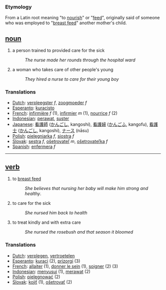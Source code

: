 === Etymology ===
From a Latin root meaning "to [[nourish]]" or "[[feed]]", originally said of someone who was employed to "[[breast feed]]" another mother's child.

== [[noun]] ==
# a person trained to provided care for the sick
#:''The nurse made her rounds through the hospital ward''
# a woman who takes care of other people's young
#:''They hired a nurse to care for their young boy''

=== Translations ===
*[[Dutch]]: [[verpleegster]] ''f'', [[zoogmoeder]] ''f''
*[[Esperanto]]: [[kuracisto]]
*[[French]]: [[infirmière]] ''f'' (1), [[infirmier]] ''m'' (1), [[nourrice]] ''f'' (2)
*[[Indonesian]]: [[rawat|perawat]], [[suster]]
*[[Japanese]]: [[看護師]] ([[かんごし]], kangoshi), [[看護婦]] ([[かんごふ]], kangofu), [[看護士]] ([[かんごし]], kangoshi), [[ナース]] (nāsu)
*[[Polish]]: [[pielęgniarka]] ''f'', [[siostra]] ''f''
*[[Slovak]]: [[sestra]] ''f'', [[ošetrovateľ]] ''m'', [[ošetrovateľka]] ''f''
*[[Spanish]]: [[enfermera]] ''f''

----

== [[verb]] ==
#  to [[breast feed]]
#:''She believes that nursing her baby will make him strong and healthy''.
# to care for the sick
#:''She nursed him back to health''
# to treat kindly and with extra care
#:''She nursed the rosebush and that season it bloomed''

=== Translations ===
*[[Dutch]]: [[verplegen]], [[vertroetelen]]
*[[Esperanto]]: [[kuraci]] (2), [[prizorgi]] (3)
*[[French]]: [[allaiter]] (1), [[donner le sein]] (1), [[soigner]] (2) (3)
*[[Indonesian]]: [[susu|menyusui]] (1), [[rawat|merawat]] (2)
*[[Polish]]: [[pielęgnować]] (2)
*[[Slovak]]: [[kojiť]] (1), [[ošetrovať]] (2)